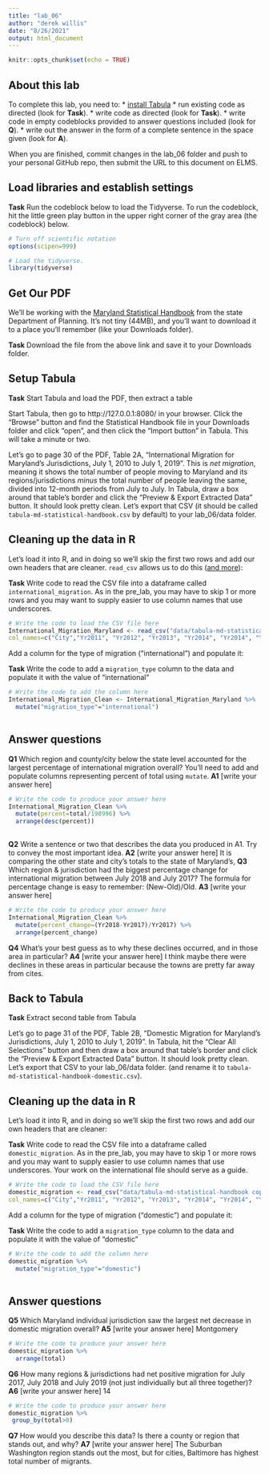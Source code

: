 ```yaml
---
title: "lab_06"
author: "derek willis"
date: "8/26/2021"
output: html_document
---
```


```r
knitr::opts_chunk$set(echo = TRUE)
```

## About this lab

To complete this lab, you need to:
* [install Tabula](https://tabula.technology/)
* run existing code as directed (look for **Task**).
* write code as directed (look for **Task**).
* write code in empty codeblocks provided to answer questions included (look for **Q**).
* write out the answer in the form of a complete sentence in the space given (look for **A**).

When you are finished, commit changes in the lab_06 folder and push to your personal GitHub repo, then submit the URL to this document on ELMS.

## Load libraries and establish settings

**Task** Run the codeblock below to load the Tidyverse. To run the codeblock, hit the little green play button in the upper right corner of the gray area (the codeblock) below.

```r
# Turn off scientific notation
options(scipen=999)

# Load the tidyverse.
library(tidyverse)
```

## Get Our PDF

We'll be working with the [Maryland Statistical Handbook](https://planning.maryland.gov/MSDC/Documents/md-statistical-handbook.pdf) from the state Department of Planning. It's not tiny (44MB), and you'll want to download it to a place you'll remember (like your Downloads folder).

**Task** Download the file from the above link and save it to your Downloads folder.

## Setup Tabula

**Task** Start Tabula and load the PDF, then extract a table

Start Tabula, then go to http://127.0.0.1:8080/ in your browser. Click the "Browse" button and find the Statistical Handbook file in your Downloads folder and click "open", and then click the "Import button" in Tabula. This will take a minute or two.

Let's go to page 30 of the PDF, Table 2A, "International Migration for Maryland's Jurisdictions, July 1, 2010 to July 1, 2019". This is _net migration_, meaning it shows the total number of people moving to Maryland and its regions/jurisdictions _minus_ the total number of people leaving the same, divided into 12-month periods from July to July. In Tabula, draw a box around that table's border and click the "Preview & Export Extracted Data" button. It should look pretty clean. Let's export that CSV (it should be called `tabula-md-statistical-handbook.csv` by default) to your lab_06/data folder.

## Cleaning up the data in R

Let's load it into R, and in doing so we'll skip the first two rows and add our own headers that are cleaner. `read_csv` allows us to do this ([and more](https://readr.tidyverse.org/reference/read_delim.html)):

**Task** Write code to read the CSV file into a dataframe called `international_migration`. As in the pre_lab, you may have to skip 1 or more rows and you may want to supply easier to use column names that use underscores.

```r
# Write the code to load the CSV file here
International_Migration_Maryland <- read_csv("data/tabula-md-statistical-handbook.csv",skip=2,
col_names=c("City","Yr2011", "Yr2012", "Yr2013", "Yr2014", "Yr2014", "Yr2016", "Yr2017", "Yr2018", "Yr2019", "total"))


```

Add a column for the type of migration ("international") and populate it:

**Task** Write the code to add a `migration_type` column to the data and populate it with the value of "international"



```r
# Write the code to add the column here
International_Migration_Clean <- International_Migration_Maryland %>%
  mutate("migration_type"="international") 
  

```

## Answer questions

**Q1** Which region and county/city below the state level accounted for the largest percentage of international migration overall?  You'll need to add and populate columns representing percent of total using `mutate`.
**A1** [write your answer here]

```r
# Write the code to produce your answer here
International_Migration_Clean %>%
  mutate(percent=total/198996) %>%
  arrange(desc(percent)) 
  
```

**Q2** Write a sentence or two that describes the data you produced in A1. Try to convey the most important idea.
**A2** [write your answer here]
It is comparing the other state and city's totals to the state of Maryland's,
**Q3** Which region & jurisdiction had the biggest percentage change for international migration between July 2018 and July 2017? The formula for percentage change is easy to remember: (New-Old)/Old.
**A3** [write your answer here]



```r
# Write the code to produce your answer here
International_Migration_Clean %>%
  mutate(percent_change=(Yr2018-Yr2017)/Yr2017) %>%
  arrange(percent_change)
```

**Q4** What's your best guess as to why these declines occurred, and in those area in particular?
**A4** [write your answer here]
I think maybe there were declines in these areas in particular because the towns are pretty far away from cites. 

## Back to Tabula

**Task** Extract second table from Tabula

Let's go to page 31 of the PDF, Table 2B, "Domestic Migration for Maryland's Jurisdictions, July 1, 2010 to July 1, 2019". In Tabula, hit the "Clear All Selections" button and then draw a box around that table's border and click the "Preview & Export Extracted Data" button. It should look pretty clean. Let's export that CSV to your lab_06/data folder. (and rename it to `tabula-md-statistical-handbook-domestic.csv`).

## Cleaning up the data in R

Let's load it into R, and in doing so we'll skip the first two rows and add our own headers that are cleaner:


**Task** Write code to read the CSV file into a dataframe called `domestic_migration`. As in the pre_lab, you may have to skip 1 or more rows and you may want to supply easier to use column names that use underscores. Your work on the international file should serve as a guide.

```r
# Write the code to load the CSV file here
domestic_migration <- read_csv("data/tabula-md-statistical-handbook copy2.csv", skip=2,
col_names=c("City","Yr2011", "Yr2012", "Yr2013", "Yr2014", "Yr2014", "Yr2016", "Yr2017", "Yr2018", "Yr2019", "total"))

```

Add a column for the type of migration ("domestic") and populate it:

**Task** Write the code to add a `migration_type` column to the data and populate it with the value of "domestic"

```r
# Write the code to add the column here
domestic_migration %>%
  mutate("migration_type"="domestic")
  
```

## Answer questions
**Q5** Which Maryland individual jurisdiction saw the largest net decrease in domestic migration overall?
**A5** [write your answer here]
Montgomery
```r
# Write the code to produce your answer here
domestic_migration %>%
  arrange(total)
```

**Q6** How many regions & jurisdictions had net positive migration for July 2017, July 2018 and July 2019 (not just individually but all three together)?
**A6** [write your answer here]
14
```r
# Write the code to produce your answer here
domestic_migration %>%
 group_by(total>0)
```

**Q7** How would you describe this data? Is there a county or region that stands out, and why?
**A7** [write your answer here]
The Suburban Washington region stands out the most, but for cities, Baltimore has highest total number of migrants.



